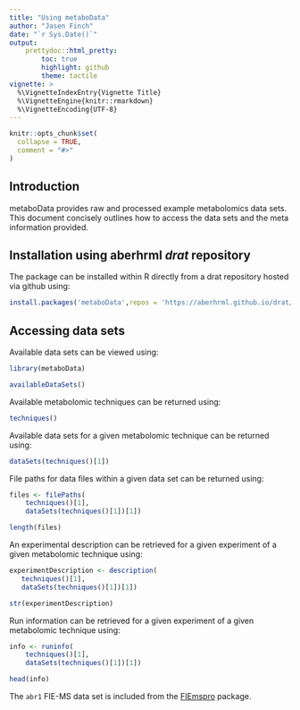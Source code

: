 ```yaml
---
title: "Using metaboData"
author: "Jasen Finch"
date: "`r Sys.Date()`"
output: 
    prettydoc::html_pretty:
        toc: true
        highlight: github
        theme: tactile
vignette: >
  %\VignetteIndexEntry{Vignette Title}
  %\VignetteEngine{knitr::rmarkdown}
  %\VignetteEncoding{UTF-8}
---
```


```r
knitr::opts_chunk$set(
  collapse = TRUE,
  comment = "#>"
)
```

## Introduction

metaboData provides raw and processed example metabolomics data sets.
This document concisely outlines how to access the data sets and the meta information provided. 

## Installation using aberhrml *drat* repository

The package can be installed within R directly from a drat repository hosted via github using:

```r
install.packages('metaboData',repos = 'https://aberhrml.github.io/drat/')
```

## Accessing data sets

Available data sets can be viewed using:

```r
library(metaboData)

availableDataSets()
```

Available metabolomic techniques can be returned using:

```r
techniques()
```

Available data sets for a given metabolomic technique can be returned using:

```r
dataSets(techniques()[1])
```

File paths for data files within a given data set can be returned using:

```r
files <- filePaths(
    techniques()[1],
    dataSets(techniques()[1])[1])

length(files)
```

An experimental description can be retrieved for a given experiment of a given metabolomic technique using:

```r
experimentDescription <- description(
   techniques()[1],
   dataSets(techniques()[1])[1])

str(experimentDescription)
```

Run information can be retrieved for a given experiment of a given metabolomic technique using:

```r
info <- runinfo(
    techniques()[1],
    dataSets(techniques()[1])[1])

head(info)
```

The `abr1` FIE-MS data set is included from the [FIEmspro](https://github.com/aberHRML/FIEmspro) package. 